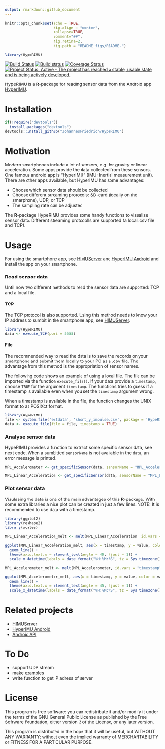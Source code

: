 ```yaml
---
output: rmarkdown::github_document
---
```


<!-- README.md is generated from README.Rmd. Please edit that file -->

```r
knitr::opts_chunk$set(echo = TRUE, 
                      fig.align = "center",
                      collapse=TRUE, 
                      comment="##", 
                      fig.retina=2, 
                      fig.path = "README_figs/README-")

library(HypeRIMU)
```

[![Build Status](https://travis-ci.org/JohannesFriedrich/HypeRIMU.svg?branch=master)](https://travis-ci.org/JohannesFriedrich/HypeRIMU)
[![Build status](https://ci.appveyor.com/api/projects/status/lm7jn3t558yxveve?svg=true)](https://ci.appveyor.com/project/JohannesFriedrich/hyperimu)
[![Coverage Status](https://codecov.io/gh/JohannesFriedrich/HypeRIMU/branch/master/graph/badge.svg)](https://codecov.io/gh/JohannesFriedrich/HypeRIMU)
[![Project Status: Active – The project has reached a stable, usable state and is being actively developed.](http://www.repostatus.org/badges/latest/active.svg)](http://www.repostatus.org/#active)


HypeRIMU is a **R**-package for reading sensor data from the Android app [HyperIMU](https://play.google.com/store/apps/details?id=com.ianovir.hyper_imu). 

# Installation

```r
if(!require("devtools"))
  install.packages("devtools")
devtools::install_github("JohannesFriedrich/HypeRIMU")
```

# Motivation

Modern smartphones include a lot of sensors, e.g. for gravity or linear acceleration. Some apps provide the data collected from these sensors. One famous android app is "HyperIMU" (IMU: Inertial measurement unit). There are other apps available, but HyperIMU has some advantages:

* Choose which sensor data should be collected
* Choose different streaming protocols: SD-card (locally on the smarphone), UDP, or TCP
* The sampling rate can be adjusted

The **R**-package HypeRIMU provides some handy functions to visualise sensor data. Different streaming protocolls are supported (a local .csv file and TCP).

# Usage

For using the smartphone app, see [HIMUServer](https://github.com/ianovir/HIMUServer/) and [HyperIMU Android](https://play.google.com/store/apps/details?id=com.ianovir.hyper_imu&hl=de) and install the app on your smartphone.

### Read sensor data

Until now two different methods to read the sensor data are supported: TCP and a local file.

#### TCP

The TCP protocol is also supported. Using this method needs to know your IP address to sumbit in the smartphone app, see [HIMUServer](https://github.com/ianovir/HIMUServer/).

```r
library(HypeRIMU)
data <- execute_TCP(port = 5555)
```

#### File

The recommended way to read the data is to save the records on your smartphone and submit them locally to your PC as a .csv file. The advantage from this method is the appropriation of sensor names. 

The following code shows an example of using a local file. The file can be imported via the function `execute_file()`. If your data provide a `timestamp`, choose `TRUE` for the argument `timestamp`. The functions tries to guess if a timestamp is available even when you set the `timestamp` argument wrong.

When a timestamp is available in the file, the function changes the UNIX format to as POSIXct format.


```r
library(HypeRIMU)
file <- system.file('extdata', 'short_y_impulse.csv', package = 'HypeRIMU')
data <- execute_file(file = file, timestamp = TRUE)
```

### Analyse sensor data

HypeRIMU provides a function to extract some specific sensor data, see next code.
When a sumbitted `sensorName` is not available in the `data`, an error message is printed.

```r
MPL_Accelerometer <- get_specificSensor(data, sensorName = "MPL_Accelerometer")

MPL_Linear_Acceleration <- get_specificSensor(data, sensorName = "MPL_Linear_Acceleration")
```

### Plot sensor data

Visulasing the data is one of the main advantages of this **R**-package. With some extra libraries a nice plot can be created in just a few lines. 
NOTE: It is recommended to use data with a timestamp.

```r
library(ggplot2)
library(reshape2)
library(scales)

MPL_Linear_Acceleration_melt <- melt(MPL_Linear_Acceleration, id.vars = "timestamp")

ggplot(MPL_Linear_Acceleration_melt, aes(x = timestamp, y = value, color = variable)) + 
  geom_line() +
  theme(axis.text.x = element_text(angle = 45, hjust = 1)) + 
  scale_x_datetime(labels = date_format("%H:%M:%S", tz = Sys.timezone()))
```

```r

MPL_Accelerometer_melt <- melt(MPL_Accelerometer, id.vars = "timestamp")

ggplot(MPL_Accelerometer_melt, aes(x = timestamp, y = value, color = variable)) + 
  geom_line() +
  theme(axis.text.x = element_text(angle = 45, hjust = 1)) + 
  scale_x_datetime(labels = date_format("%H:%M:%S", tz = Sys.timezone())) 
```


# Related projects 

* [HIMUServer](https://github.com/ianovir/HIMUServer/)
* [HyperIMU Android](https://play.google.com/store/apps/details?id=com.ianovir.hyper_imu)
* [Android API](https://developer.android.com/guide/topics/sensors/index.html)


# To Do

* support UDP stream
* make examples
* write function to get IP adress of server

# License

This program is free software: you can redistribute it and/or modify
it under the terms of the GNU General Public License as published by
the Free Software Foundation, either version 3 of the License, or
any later version.

This program is distributed in the hope that it will be useful,
but WITHOUT ANY WARRANTY; without even the implied warranty of
MERCHANTABILITY or FITNESS FOR A PARTICULAR PURPOSE.  
